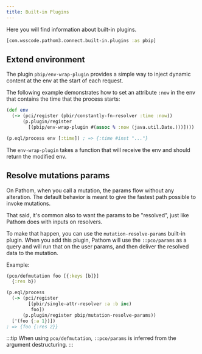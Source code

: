 ```yaml
---
title: Built-in Plugins
---
```


Here you will find information about built-in plugins.

```clojure
[com.wsscode.pathom3.connect.built-in.plugins :as pbip]
```

## Extend environment

The plugin `pbip/env-wrap-plugin` provides a simple way to inject dynamic content
at the env at the start of each request.

The following example demonstrates how to set an attribute `:now` in the env that
contains the time that the process starts:

```clojure
(def env
  (-> (pci/register (pbir/constantly-fn-resolver :time :now))
      (p.plugin/register
        [(pbip/env-wrap-plugin #(assoc % :now (java.util.Date.)))])))

(p.eql/process env [:time]) ; => {:time #inst "..."}
```

The `env-wrap-plugin` takes a function that will receive the env and should return
the modified env.

## Resolve mutations params

On Pathom, when you call a mutation, the params flow without any alteration. The default
behavior is meant to give the fastest path possible to invoke mutations.

That said, it's common also to want the params to be "resolved", just like Pathom does
with inputs on resolvers.

To make that happen, you can use the `mutation-resolve-params` built-in plugin. When
you add this plugin, Pathom will use the `::pco/params` as a query and will run that
on the user params, and then deliver the resolved data to the mutation.

Example:

```clojure
(pco/defmutation foo [{:keys [b]}]
  {:res b})

(p.eql/process
  (-> (pci/register
        [(pbir/single-attr-resolver :a :b inc)
         foo])
      (p.plugin/register pbip/mutation-resolve-params))
  ['(foo {:a 1})])
; => {foo {:res 2}}
```

:::tip
When using `pco/defmutation`, `::pco/params` is inferred from the argument destructuring.
:::
